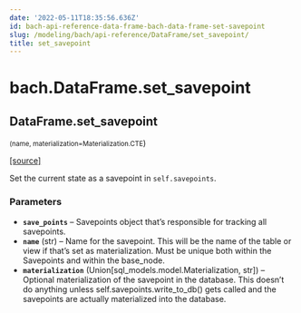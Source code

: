```yaml
---
date: '2022-05-11T18:35:56.636Z'
id: bach-api-reference-data-frame-bach-data-frame-set-savepoint
slug: /modeling/bach/api-reference/DataFrame/set_savepoint/
title: set_savepoint
---
```


# bach.DataFrame.set_savepoint

<div className="method">

## <span className="additional-name">DataFrame.</span><span className="name">set_savepoint</span>

<small className="parameter-list">(<span className="parameter" id="name">name</span>, <span className="parameter" id="materialization">materialization=Materialization.CTE</span></small>)


&#8203;<span className="view-source">[[source]](https://github.com/objectiv/objectiv-analytics/blob/main/bach/bach/dataframe.py)</span>

<div className="content">

Set the current state as a savepoint in `self.savepoints`.


### Parameters

* **`save_points`** – Savepoints object that’s responsible for tracking all savepoints.
* **`name`** (str) – Name for the savepoint. This will be the name of the table or view if that’s set as
materialization. Must be unique both within the Savepoints and within the base_node.
* **`materialization`** (Union[sql_models.model.Materialization, str]) – Optional materialization of the savepoint in the database. This doesn’t do
anything unless self.savepoints.write_to_db() gets called and the savepoints are actually
materialized into the database.



</div>


</div>
